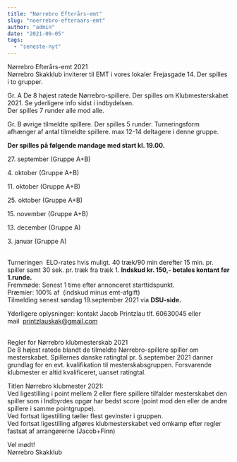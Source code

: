 ```yaml
---
title: "Nørrebro Efterårs-emt"
slug: "noerrebro-efteraars-emt"
author: "admin"
date: "2021-09-05"
tags: 
  - "seneste-nyt"
---
```


Nørrebro Efterårs-emt 2021  
Nørrebro Skakklub inviterer til EMT i vores lokaler Frejasgade 14. 
Der spilles i to grupper.

Gr. A De 8 højest ratede Nørrebro-spillere. Der spilles om Klubmesterskabet 2021. Se yderligere info sidst i indbydelsen.  
Der spilles 7 runder alle mod alle.

Gr. B øvrige tilmeldte spillere. Der spilles 5 runder. Turneringsform afhænger af antal tilmeldte spillere. max 12-14 deltagere i denne gruppe.

**Der spilles på følgende mandage med start kl. 19.00.**

27\. september (Gruppe A+B)

4\. oktober (Gruppe A+B)

11\. oktober (Gruppe A+B)

25\. oktober (Gruppe A+B)

15\. november (Gruppe A+B)

13\. december (Gruppe A)

3\. januar (Gruppe A)  
 

Turneringen  ELO-rates hvis muligt. 40 træk/90 min derefter 15 min. pr. spiller samt 30 sek. pr. træk fra træk 1. 
**Indskud kr. 150,- betales kontant før 1.runde.**  
Fremmøde: Senest 1 time efter annonceret starttidspunkt.  
Præmier: 100% af  (indskud minus emt-afgift)  
Tilmelding senest søndag 19.september 2021 via **DSU-side.**  
  
Yderligere oplysninger: kontakt Jacob Printzlau tlf. 60630045 eller mail  [printzlauskak@gmail.com](mailto:printzlauskak@gmail.com)  
 

Regler for Nørrebro klubmesterskab 2021  
De 8 højest ratede blandt de tilmeldte Nørrebro-spillere spiller om mesterskabet. Spillernes danske ratingtal pr. 5.september 2021 danner grundlag for en evt. kvalifikation til mesterskabsgruppen. Forsvarende klubmester er altid kvalificeret, uanset ratingtal.

Titlen Nørrebro klubmester 2021:  
Ved ligestilling i point mellem 2 eller flere spillere tilfalder mesterskabet den spiller som i Indbyrdes opgør har bedst score (point mod den eller de andre spillere i samme pointgruppe).  
Ved fortsat ligestilling tæller flest gevinster i gruppen.  
Ved fortsat ligestilling afgøres klubmesterskabet ved omkamp efter regler fastsat af arrangørerne (Jacob+Finn)

Vel mødt!  
Nørrebro Skakklub
